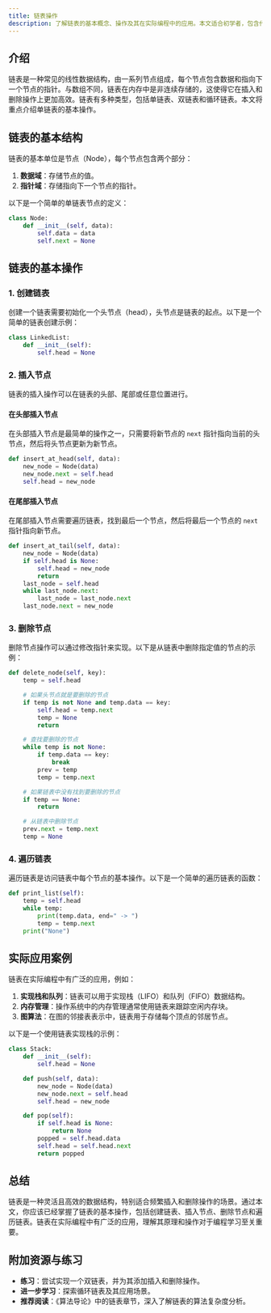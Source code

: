 ```yaml
---
title: 链表操作
description: 了解链表的基本概念、操作及其在实际编程中的应用。本文适合初学者，包含代码示例和实际案例。
---
```


## 介绍

链表是一种常见的线性数据结构，由一系列节点组成，每个节点包含数据和指向下一个节点的指针。与数组不同，链表在内存中是非连续存储的，这使得它在插入和删除操作上更加高效。链表有多种类型，包括单链表、双链表和循环链表。本文将重点介绍单链表的基本操作。

## 链表的基本结构

链表的基本单位是节点（Node），每个节点包含两个部分：
1. **数据域**：存储节点的值。
2. **指针域**：存储指向下一个节点的指针。

以下是一个简单的单链表节点的定义：

```python
class Node:
    def __init__(self, data):
        self.data = data
        self.next = None
```

## 链表的基本操作

### 1. 创建链表

创建一个链表需要初始化一个头节点（head），头节点是链表的起点。以下是一个简单的链表创建示例：

```python
class LinkedList:
    def __init__(self):
        self.head = None
```

### 2. 插入节点

链表的插入操作可以在链表的头部、尾部或任意位置进行。

#### 在头部插入节点

在头部插入节点是最简单的操作之一，只需要将新节点的 `next` 指针指向当前的头节点，然后将头节点更新为新节点。

```python
def insert_at_head(self, data):
    new_node = Node(data)
    new_node.next = self.head
    self.head = new_node
```

#### 在尾部插入节点

在尾部插入节点需要遍历链表，找到最后一个节点，然后将最后一个节点的 `next` 指针指向新节点。

```python
def insert_at_tail(self, data):
    new_node = Node(data)
    if self.head is None:
        self.head = new_node
        return
    last_node = self.head
    while last_node.next:
        last_node = last_node.next
    last_node.next = new_node
```

### 3. 删除节点

删除节点操作可以通过修改指针来实现。以下是从链表中删除指定值的节点的示例：

```python
def delete_node(self, key):
    temp = self.head

    # 如果头节点就是要删除的节点
    if temp is not None and temp.data == key:
        self.head = temp.next
        temp = None
        return

    # 查找要删除的节点
    while temp is not None:
        if temp.data == key:
            break
        prev = temp
        temp = temp.next

    # 如果链表中没有找到要删除的节点
    if temp == None:
        return

    # 从链表中删除节点
    prev.next = temp.next
    temp = None
```

### 4. 遍历链表

遍历链表是访问链表中每个节点的基本操作。以下是一个简单的遍历链表的函数：

```python
def print_list(self):
    temp = self.head
    while temp:
        print(temp.data, end=" -> ")
        temp = temp.next
    print("None")
```

## 实际应用案例

链表在实际编程中有广泛的应用，例如：

1. **实现栈和队列**：链表可以用于实现栈（LIFO）和队列（FIFO）数据结构。
2. **内存管理**：操作系统中的内存管理通常使用链表来跟踪空闲内存块。
3. **图算法**：在图的邻接表表示中，链表用于存储每个顶点的邻居节点。

以下是一个使用链表实现栈的示例：

```python
class Stack:
    def __init__(self):
        self.head = None

    def push(self, data):
        new_node = Node(data)
        new_node.next = self.head
        self.head = new_node

    def pop(self):
        if self.head is None:
            return None
        popped = self.head.data
        self.head = self.head.next
        return popped
```

## 总结

链表是一种灵活且高效的数据结构，特别适合频繁插入和删除操作的场景。通过本文，你应该已经掌握了链表的基本操作，包括创建链表、插入节点、删除节点和遍历链表。链表在实际编程中有广泛的应用，理解其原理和操作对于编程学习至关重要。

## 附加资源与练习

- **练习**：尝试实现一个双链表，并为其添加插入和删除操作。
- **进一步学习**：探索循环链表及其应用场景。
- **推荐阅读**：《算法导论》中的链表章节，深入了解链表的算法复杂度分析。
